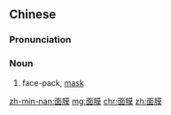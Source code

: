 ==Chinese==
{{zh-forms}}

===Pronunciation===
{{zh-pron
|m=miàn膜
|c=min6 mok6-2
|cat=n
}}

===Noun===
{{zh-noun}}

# face-pack, [[mask]]

[[zh-min-nan:面膜]]
[[mg:面膜]]
[[chr:面膜]]
[[zh:面膜]]